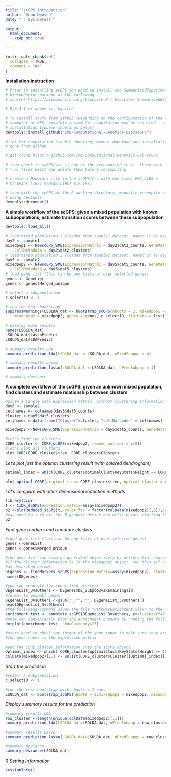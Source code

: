 ```yaml
---
title: "scGPS introduction"
author: "Quan Nguyen"
date: "`r Sys.Date()`"

output: 
  html_document:
    keep_md: true

---
```


```r
knitr::opts_chunk$set(
  collapse = TRUE,
  comment = "#>"
)
```

**Installation instruction**

```r
# Prior to installing scGPS you need to install the SummarizedExperiment
# bioconductor package as the following
# source('https://bioconductor.org/biocLite.R') biocLite('SummarizedExperiment')

# R/3.4.1 or above is required

# To install scGPS from github (Depending on the configuration of the local
# computer or HPC, possible custom C++ compilation may be required - see
# installation trouble-shootings below)
devtools::install_github("IMB-Computational-Genomics-Lab/scGPS")

# for C++ compilation trouble-shooting, manual download and installation can be
# done from github

# git clone https://github.com/IMB-Computational-Genomics-Lab/scGPS

# then check in scGPS/src if any of the precompiled (e.g.  those with *.so and
# *.o) files exist and delete them before recompiling

# create a Makevars file in the scGPS/src with one line: PKG_LIBS =
# $(LAPACK_LIBS) $(BLAS_LIBS) $(FLIBS)

# then with the scGPS as the R working directory, manually recompile scGPS in R
# using devtools
devools::document()


```

**A simple workflow of the scGPS: given a mixed population with known subpopulations, estimate transition scores between these subpopulation**

```r
devtools::load_all()

# load mixed population 1 (loaded from sample1 dataset, named it as day2)
day2 <- sample1
mixedpop1 <- NewscGPS_SME(ExpressionMatrix = day2$dat2_counts, GeneMetadata = day2$dat2geneInfo, 
    CellMetadata = day2$dat2_clusters)
# load mixed population 2 (loaded from sample2 dataset, named it as day5)
day5 <- sample2
mixedpop2 <- NewscGPS_SME(ExpressionMatrix = day5$dat5_counts, GeneMetadata = day5$dat5geneInfo, 
    CellMetadata = day5$dat5_clusters)
# load gene list (this can be any lists of user selected genes)
genes <- GeneList
genes <- genes$Merged_unique

# select a subpopulation
c_selectID <- 1

# run the test bootstrap
suppressWarnings(LSOLDA_dat <- bootstrap_scGPS(nboots = 2, mixedpop1 = mixedpop1, 
    mixedpop2 = mixedpop2, genes = genes, c_selectID, listData = list()))

# display some results
names(LSOLDA_dat)
LSOLDA_dat$LassoPredict
LSOLDA_dat$LDAPredict

# summary results LDA
summary_prediction_lda(LSOLDA_dat = LSOLDA_dat, nPredSubpop = 4)

# summary results Lasso
summary_prediction_lasso(LSOLDA_dat = LSOLDA_dat, nPredSubpop = 4)

# summary deviance

```

**A complete workflow of the scGPS: given an unknown mixed population, find clusters and estimate relationship between clusters** 


```r
#given a single cell expression matrix, without clustering information
day5 <- sample2
cellnames <- colnames(day5$dat5_counts)
cluster <-day5$dat5_clusters
cellnames <-data.frame("Cluster"=cluster, "cellBarcodes" = cellnames)

mixedpop2 <-NewscGPS_SME(ExpressionMatrix = day5$dat5_counts, GeneMetadata = day5$dat5geneInfo, CellMetadata = cellnames ) 

#let's find the clusters
CORE_cluster <- CORE_scGPS(mixedpop2, remove_outlier = c(0))
#let's plot all clusters
plot_CORE(CORE_cluster$tree, CORE_cluster$Cluster)

```
  *Let's plot just the optimal clustering result (with colored dendrogram)*
```r
optimal_index = which(CORE_cluster$optimalClust$KeyStats$Height == CORE_cluster$optimalClust$OptimalRes)

plot_optimal_CORE(original_tree= CORE_cluster$tree, optimal_cluster = unlist(CORE_cluster$Cluster[optimal_index]), shift = -300)
```
  
  *Let's compare with other dimensional reduction methods* 
```r
library(cidr)
t <- CIDR_scGPS(expression.matrix=assay(mixedpop2))
p2 <-plotReduced_scGPS(t, color_fac = factor(colData(mixedpop2)[,1]),palletes =1:length(unique(colData(mixedpop2)[,1])))
#may need to turn off the R graphic device dev.off() before plotting the following
p2
```
  
  *Find gene markers and annotate clusters* 
```r

#load gene list (this can be any lists of user selected genes)
genes <-GeneList
genes <-genes$Merged_unique

#the gene list can also be generated objectively by differential expression analysis
#if the cluster information is in the mixedpop2 object, run this (if not run the CORE
#as described below) 
DEgenes <- findMarkers_scGPS(expression_matrix=assay(mixedpop2), cluster = colData(mixedpop2)[,1])
names(DEgenes)

#you can annotate the identified clusters 
DEgeneList_3vsOthers <- DEgenes$DE_Subpop3vsRemaining$id
#format to ensembl genes 
DEgeneList_3vsOthers <-gsub("_.*", "", DEgeneList_3vsOthers )
head(DEgeneList_3vsOthers)
#the following command saves the file "PathwayEnrichment.xlsx" to the working dir
enrichment_test <- annotate_scGPS(DEgeneList_3vsOthers, pvalueCutoff=0.05, gene_symbol=TRUE,output_filename = "PathwayEnrichment.xlsx", output_path = NULL )
#note can conveniently plot the enrichment outputs by running the followings
dotplot(enrichment_test, showCategory=15)

#users need to check the format of the gene input to make sure they are consistent to 
#the gene names in the expression matrix 

#add the CORE cluster information into the scGPS object 
Optimal_index <- which( CORE_cluster$optimalClust$KeyStats$Height == CORE_cluster$optimalClust$OptimalRes)
colData(mixedpop2)[,1] <- unlist(CORE_cluster$Cluster[[Optimal_index]])
```
  *Start the prediction*
```r

#select a subpopulation
c_selectID <- 1

#run the test bootstrap with nboots = 2 runs
LSOLDA_dat <- bootstrap_scGPS(nboots = 2,mixedpop1 = mixedpop2, mixedpop2 = mixedpop2, genes=genes, c_selectID, listData =list())

```

  *Display summary results for the prediction*

```r
#summary results LDA
row_cluster <-length(unique(colData(mixedpop2)[,1]))
summary_prediction_lda(LSOLDA_dat=LSOLDA_dat, nPredSubpop = row_cluster )

#summary results Lasso
summary_prediction_lasso(LSOLDA_dat=LSOLDA_dat, nPredSubpop = row_cluster)

#summary deviance 
summary_deviance(LSOLDA_dat)

```
  *R Setting Information*
```r
sessionInfo()
```

